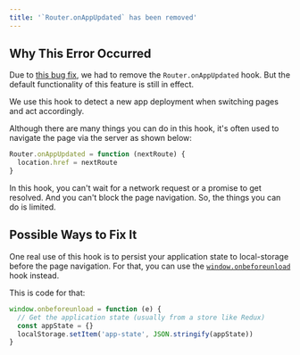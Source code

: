 ```yaml
---
title: '`Router.onAppUpdated` has been removed'
---
```


## Why This Error Occurred

Due to [this bug fix](https://github.com/vercel/next.js/pull/3849), we had to remove the `Router.onAppUpdated` hook. But the default functionality of this feature is still in effect.

We use this hook to detect a new app deployment when switching pages and act accordingly.

Although there are many things you can do in this hook, it's often used to navigate the page via the server as shown below:

```js filename="example.js"
Router.onAppUpdated = function (nextRoute) {
  location.href = nextRoute
}
```

In this hook, you can't wait for a network request or a promise to get resolved. And you can't block the page navigation. So, the things you can do is limited.

## Possible Ways to Fix It

One real use of this hook is to persist your application state to local-storage before the page navigation. For that, you can use the [`window.onbeforeunload`](https://developer.mozilla.org/docs/Web/API/WindowEventHandlers/onbeforeunload) hook instead.

This is code for that:

```js filename="example.js"
window.onbeforeunload = function (e) {
  // Get the application state (usually from a store like Redux)
  const appState = {}
  localStorage.setItem('app-state', JSON.stringify(appState))
}
```
